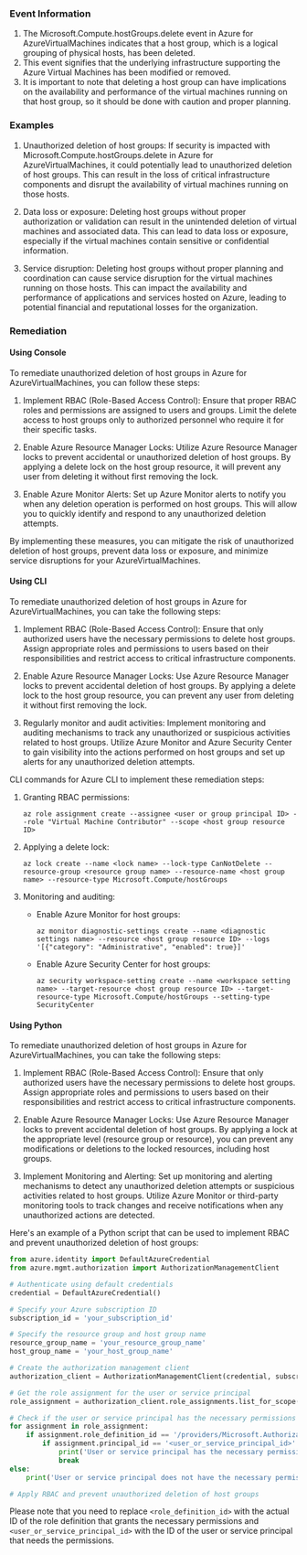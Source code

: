 
### Event Information

1. The Microsoft.Compute.hostGroups.delete event in Azure for AzureVirtualMachines indicates that a host group, which is a logical grouping of physical hosts, has been deleted.
2. This event signifies that the underlying infrastructure supporting the Azure Virtual Machines has been modified or removed.
3. It is important to note that deleting a host group can have implications on the availability and performance of the virtual machines running on that host group, so it should be done with caution and proper planning.


### Examples

1. Unauthorized deletion of host groups: If security is impacted with Microsoft.Compute.hostGroups.delete in Azure for AzureVirtualMachines, it could potentially lead to unauthorized deletion of host groups. This can result in the loss of critical infrastructure components and disrupt the availability of virtual machines running on those hosts.

2. Data loss or exposure: Deleting host groups without proper authorization or validation can result in the unintended deletion of virtual machines and associated data. This can lead to data loss or exposure, especially if the virtual machines contain sensitive or confidential information.

3. Service disruption: Deleting host groups without proper planning and coordination can cause service disruption for the virtual machines running on those hosts. This can impact the availability and performance of applications and services hosted on Azure, leading to potential financial and reputational losses for the organization.

### Remediation

#### Using Console

To remediate unauthorized deletion of host groups in Azure for AzureVirtualMachines, you can follow these steps:

1. Implement RBAC (Role-Based Access Control): Ensure that proper RBAC roles and permissions are assigned to users and groups. Limit the delete access to host groups only to authorized personnel who require it for their specific tasks.

2. Enable Azure Resource Manager Locks: Utilize Azure Resource Manager locks to prevent accidental or unauthorized deletion of host groups. By applying a delete lock on the host group resource, it will prevent any user from deleting it without first removing the lock.

3. Enable Azure Monitor Alerts: Set up Azure Monitor alerts to notify you when any deletion operation is performed on host groups. This will allow you to quickly identify and respond to any unauthorized deletion attempts.

By implementing these measures, you can mitigate the risk of unauthorized deletion of host groups, prevent data loss or exposure, and minimize service disruptions for your AzureVirtualMachines.

#### Using CLI

To remediate unauthorized deletion of host groups in Azure for AzureVirtualMachines, you can take the following steps:

1. Implement RBAC (Role-Based Access Control): Ensure that only authorized users have the necessary permissions to delete host groups. Assign appropriate roles and permissions to users based on their responsibilities and restrict access to critical infrastructure components.

2. Enable Azure Resource Manager Locks: Use Azure Resource Manager locks to prevent accidental deletion of host groups. By applying a delete lock to the host group resource, you can prevent any user from deleting it without first removing the lock.

3. Regularly monitor and audit activities: Implement monitoring and auditing mechanisms to track any unauthorized or suspicious activities related to host groups. Utilize Azure Monitor and Azure Security Center to gain visibility into the actions performed on host groups and set up alerts for any unauthorized deletion attempts.

CLI commands for Azure CLI to implement these remediation steps:

1. Granting RBAC permissions:
   ```
   az role assignment create --assignee <user or group principal ID> --role "Virtual Machine Contributor" --scope <host group resource ID>
   ```

2. Applying a delete lock:
   ```
   az lock create --name <lock name> --lock-type CanNotDelete --resource-group <resource group name> --resource-name <host group name> --resource-type Microsoft.Compute/hostGroups
   ```

3. Monitoring and auditing:
   - Enable Azure Monitor for host groups: 
     ```
     az monitor diagnostic-settings create --name <diagnostic settings name> --resource <host group resource ID> --logs '[{"category": "Administrative", "enabled": true}]'
     ```
   - Enable Azure Security Center for host groups: 
     ```
     az security workspace-setting create --name <workspace setting name> --target-resource <host group resource ID> --target-resource-type Microsoft.Compute/hostGroups --setting-type SecurityCenter
     ```

#### Using Python

To remediate unauthorized deletion of host groups in Azure for AzureVirtualMachines, you can take the following steps:

1. Implement RBAC (Role-Based Access Control): Ensure that only authorized users have the necessary permissions to delete host groups. Assign appropriate roles and permissions to users based on their responsibilities and restrict access to critical infrastructure components.

2. Enable Azure Resource Manager Locks: Use Azure Resource Manager locks to prevent accidental deletion of host groups. By applying a lock at the appropriate level (resource group or resource), you can prevent any modifications or deletions to the locked resources, including host groups.

3. Implement Monitoring and Alerting: Set up monitoring and alerting mechanisms to detect any unauthorized deletion attempts or suspicious activities related to host groups. Utilize Azure Monitor or third-party monitoring tools to track changes and receive notifications when any unauthorized actions are detected.

Here's an example of a Python script that can be used to implement RBAC and prevent unauthorized deletion of host groups:

```python
from azure.identity import DefaultAzureCredential
from azure.mgmt.authorization import AuthorizationManagementClient

# Authenticate using default credentials
credential = DefaultAzureCredential()

# Specify your Azure subscription ID
subscription_id = 'your_subscription_id'

# Specify the resource group and host group name
resource_group_name = 'your_resource_group_name'
host_group_name = 'your_host_group_name'

# Create the authorization management client
authorization_client = AuthorizationManagementClient(credential, subscription_id)

# Get the role assignment for the user or service principal
role_assignment = authorization_client.role_assignments.list_for_scope(resource_group_name)

# Check if the user or service principal has the necessary permissions
for assignment in role_assignment:
    if assignment.role_definition_id == '/providers/Microsoft.Authorization/roleDefinitions/<role_definition_id>':
        if assignment.principal_id == '<user_or_service_principal_id>':
            print('User or service principal has the necessary permissions')
            break
else:
    print('User or service principal does not have the necessary permissions')

# Apply RBAC and prevent unauthorized deletion of host groups
```

Please note that you need to replace `<role_definition_id>` with the actual ID of the role definition that grants the necessary permissions and `<user_or_service_principal_id>` with the ID of the user or service principal that needs the permissions.

